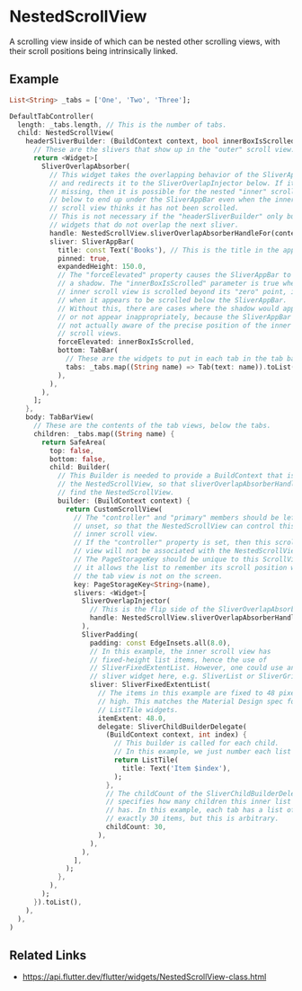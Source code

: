 

<Meta of={NestedScrollViewStories} />

# NestedScrollView

A scrolling view inside of which can be nested other scrolling views, with their scroll positions being intrinsically linked.

## Example

```dart liveslice=NestedScrollView mockup=iPhone7
List<String> _tabs = ['One', 'Two', 'Three'];

DefaultTabController(
  length: _tabs.length, // This is the number of tabs.
  child: NestedScrollView(
    headerSliverBuilder: (BuildContext context, bool innerBoxIsScrolled) {
      // These are the slivers that show up in the "outer" scroll view.
      return <Widget>[
        SliverOverlapAbsorber(
          // This widget takes the overlapping behavior of the SliverAppBar,
          // and redirects it to the SliverOverlapInjector below. If it is
          // missing, then it is possible for the nested "inner" scroll view
          // below to end up under the SliverAppBar even when the inner
          // scroll view thinks it has not been scrolled.
          // This is not necessary if the "headerSliverBuilder" only builds
          // widgets that do not overlap the next sliver.
          handle: NestedScrollView.sliverOverlapAbsorberHandleFor(context),
          sliver: SliverAppBar(
            title: const Text('Books'), // This is the title in the app bar.
            pinned: true,
            expandedHeight: 150.0,
            // The "forceElevated" property causes the SliverAppBar to show
            // a shadow. The "innerBoxIsScrolled" parameter is true when the
            // inner scroll view is scrolled beyond its "zero" point, i.e.
            // when it appears to be scrolled below the SliverAppBar.
            // Without this, there are cases where the shadow would appear
            // or not appear inappropriately, because the SliverAppBar is
            // not actually aware of the precise position of the inner
            // scroll views.
            forceElevated: innerBoxIsScrolled,
            bottom: TabBar(
              // These are the widgets to put in each tab in the tab bar.
              tabs: _tabs.map((String name) => Tab(text: name)).toList(),
            ),
          ),
        ),
      ];
    },
    body: TabBarView(
      // These are the contents of the tab views, below the tabs.
      children: _tabs.map((String name) {
        return SafeArea(
          top: false,
          bottom: false,
          child: Builder(
            // This Builder is needed to provide a BuildContext that is "inside"
            // the NestedScrollView, so that sliverOverlapAbsorberHandleFor() can
            // find the NestedScrollView.
            builder: (BuildContext context) {
              return CustomScrollView(
                // The "controller" and "primary" members should be left
                // unset, so that the NestedScrollView can control this
                // inner scroll view.
                // If the "controller" property is set, then this scroll
                // view will not be associated with the NestedScrollView.
                // The PageStorageKey should be unique to this ScrollView;
                // it allows the list to remember its scroll position when
                // the tab view is not on the screen.
                key: PageStorageKey<String>(name),
                slivers: <Widget>[
                  SliverOverlapInjector(
                    // This is the flip side of the SliverOverlapAbsorber above.
                    handle: NestedScrollView.sliverOverlapAbsorberHandleFor(context),
                  ),
                  SliverPadding(
                    padding: const EdgeInsets.all(8.0),
                    // In this example, the inner scroll view has
                    // fixed-height list items, hence the use of
                    // SliverFixedExtentList. However, one could use any
                    // sliver widget here, e.g. SliverList or SliverGrid.
                    sliver: SliverFixedExtentList(
                      // The items in this example are fixed to 48 pixels
                      // high. This matches the Material Design spec for
                      // ListTile widgets.
                      itemExtent: 48.0,
                      delegate: SliverChildBuilderDelegate(
                        (BuildContext context, int index) {
                          // This builder is called for each child.
                          // In this example, we just number each list item.
                          return ListTile(
                            title: Text('Item $index'),
                          );
                        },
                        // The childCount of the SliverChildBuilderDelegate
                        // specifies how many children this inner list
                        // has. In this example, each tab has a list of
                        // exactly 30 items, but this is arbitrary.
                        childCount: 30,
                      ),
                    ),
                  ),
                ],
              );
            },
          ),
        );
      }).toList(),
    ),
  ),
)
```

## Related Links

- https://api.flutter.dev/flutter/widgets/NestedScrollView-class.html
